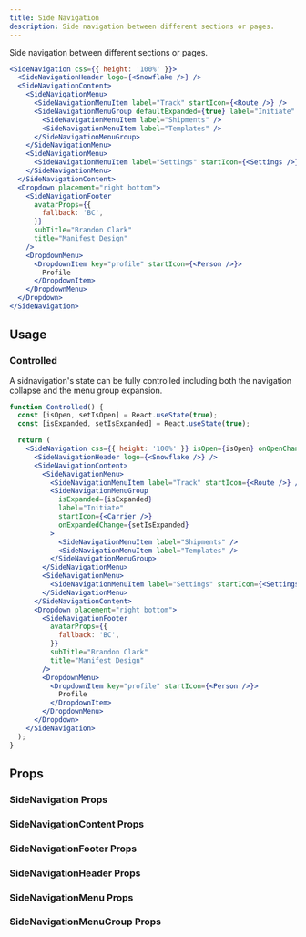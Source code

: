 ```yaml
---
title: Side Navigation
description: Side navigation between different sections or pages.
---
```


Side navigation between different sections or pages.

```jsx live
<SideNavigation css={{ height: '100%' }}>
  <SideNavigationHeader logo={<Snowflake />} />
  <SideNavigationContent>
    <SideNavigationMenu>
      <SideNavigationMenuItem label="Track" startIcon={<Route />} />
      <SideNavigationMenuGroup defaultExpanded={true} label="Initiate" startIcon={<Carrier />}>
        <SideNavigationMenuItem label="Shipments" />
        <SideNavigationMenuItem label="Templates" />
      </SideNavigationMenuGroup>
    </SideNavigationMenu>
    <SideNavigationMenu>
      <SideNavigationMenuItem label="Settings" startIcon={<Settings />} />
    </SideNavigationMenu>
  </SideNavigationContent>
  <Dropdown placement="right bottom">
    <SideNavigationFooter
      avatarProps={{
        fallback: 'BC',
      }}
      subTitle="Brandon Clark"
      title="Manifest Design"
    />
    <DropdownMenu>
      <DropdownItem key="profile" startIcon={<Person />}>
        Profile
      </DropdownItem>
    </DropdownMenu>
  </Dropdown>
</SideNavigation>
```

## Usage

### Controlled

A sidnavigation's state can be fully controlled including both the navigation collapse and the menu
group expansion.

```jsx live
function Controlled() {
  const [isOpen, setIsOpen] = React.useState(true);
  const [isExpanded, setIsExpanded] = React.useState(true);

  return (
    <SideNavigation css={{ height: '100%' }} isOpen={isOpen} onOpenChange={setIsOpen}>
      <SideNavigationHeader logo={<Snowflake />} />
      <SideNavigationContent>
        <SideNavigationMenu>
          <SideNavigationMenuItem label="Track" startIcon={<Route />} />
          <SideNavigationMenuGroup
            isExpanded={isExpanded}
            label="Initiate"
            startIcon={<Carrier />}
            onExpandedChange={setIsExpanded}
          >
            <SideNavigationMenuItem label="Shipments" />
            <SideNavigationMenuItem label="Templates" />
          </SideNavigationMenuGroup>
        </SideNavigationMenu>
        <SideNavigationMenu>
          <SideNavigationMenuItem label="Settings" startIcon={<Settings />} />
        </SideNavigationMenu>
      </SideNavigationContent>
      <Dropdown placement="right bottom">
        <SideNavigationFooter
          avatarProps={{
            fallback: 'BC',
          }}
          subTitle="Brandon Clark"
          title="Manifest Design"
        />
        <DropdownMenu>
          <DropdownItem key="profile" startIcon={<Person />}>
            Profile
          </DropdownItem>
        </DropdownMenu>
      </Dropdown>
    </SideNavigation>
  );
}
```

## Props

### SideNavigation Props

<PropsTable component="SideNavigation" />

### SideNavigationContent Props

<PropsTable component="SideNavigationContent" />

### SideNavigationFooter Props

<PropsTable component="SideNavigationFooter" />

### SideNavigationHeader Props

<PropsTable component="SideNavigationHeader" />

### SideNavigationMenu Props

<PropsTable component="SideNavigationMenu" />

### SideNavigationMenuGroup Props

<PropsTable component="SideNavigationMenuGroup" />
